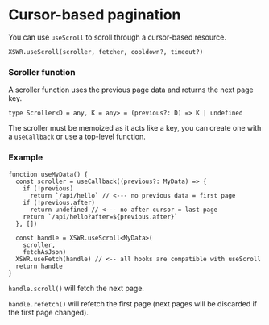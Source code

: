 # Cursor-based pagination

You can use `useScroll` to scroll through a cursor-based resource.

```tsx
XSWR.useScroll(scroller, fetcher, cooldown?, timeout?)
```

### Scroller function

A scroller function uses the previous page data and returns the next page key.

```tsx
type Scroller<D = any, K = any> = (previous?: D) => K | undefined
```

The scroller must be memoized as it acts like a key, you can create one with a `useCallback` or use a top-level function.

### Example

```tsx
function useMyData() {
  const scroller = useCallback((previous?: MyData) => {
    if (!previous)
      return `/api/hello` // <--- no previous data = first page
    if (!previous.after)
      return undefined // <--- no after cursor = last page
    return `/api/hello?after=${previous.after}`
  }, [])

  const handle = XSWR.useScroll<MyData>(
    scroller, 
    fetchAsJson)
  XSWR.useFetch(handle) // <-- all hooks are compatible with useScroll
  return handle
}
```

`handle.scroll()` will fetch the next page.

`handle.refetch()` will refetch the first page (next pages will be discarded if the first page changed).